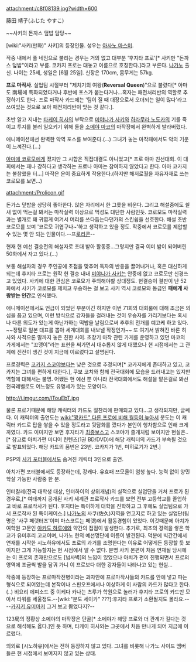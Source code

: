 attachment:/c8f08139.jpg?width=600

藤田 靖子(ふじた やすこ)

~~사키의 돈까스 덮밥 담당~~

[wiki:"사키(만화)" 사키]의 등장인물. 성우는 [[아사노 마스미]].

작중 내에서 풀 네임으로 불리는 경우는 거의 없고 대부분 '후지타 프로'[* 사키만 "돈까스 덮밥"이라고 부름. 코카지 프로는 대놓고 이름으로 호칭한다.]라고 부른다. [[나가노]] 출신. 나이는 25세, 생일은 [6월 25일]. 신장은 170cm, 몸무게는 57kg.

'''프로 마작사'''. 실업팀 시절부터 "제치기의 여왕('''Reversal Queen''')"으로 불렸다[* 아마도 南場에 특화되었다거나 후반에 포스가 붙는다거나...혹자는 패전처리반의 역할로 추정하기도 한다. 프로 마작사 카드에는 '팀이 질 때 대장으로서 오더되는 일이 많다'라고 쓰여있는 것으로 보아 패전처리반이 맞는 것 같다.].

초반 알고 지내는 [[타케이 히사]]의 부탁으로 [[미야나가 사키]]와 [[하라무라 노도카]]의 기를 죽이고 투지를 불러 일으키기 위해 둘을 [[소메야 마코]]의 마작장에서 완벽하게 발라버렸다.

애니메이션에선 완벽한 악역 포스를 보여준다.(...) 그녀가 놓는 마작패에서도 악의 기운이 느껴진다.(...)

[[아마에 코로모]]에게 졌지만 그 시합은 직접대결도 아니었고[* 프로 아마 친선대회. 이 대회에서는 꽤나 강하다고 생각하는 프로나 아마는 참여하지 않았다고 한다. 아마 코카지는 불참했을 터...] 마작은 운이 중요하게 작용한다.(하지만 해저로월을 자유자재로 쓰는 코로모를 보면...)

attachment:/Prolicon.gif

돈가스 덮밥을 상당히 좋아한다. 앉은 자리에서 한 그릇을 비운다. 그리고 해설중에도 쉴새 없이 먹는걸 봐서는 마작실력 이상으로 먹성도 대단한 사람인듯. 코로모도 마작실력과는 별개로 꽤 귀엽게 여겨서 머리를 쓰다듬는다던가의 스킨쉽을 선호한다. 해설 초반 코로모를 보며 '코로모 귀엽구나~'하고 생각하고 있을 정도. 작중에서 코로모를 제압할 수 있는 몇 안 되는 인물이다.--프[[로리콘]]--

현재 현 예선 결승전의 해설자로 초대 받아 활동중...그렇지만 결국 이미 밤이 되어버린 50화에서 자고 있다.(...)

보통 해설자의 경우 주인공에 초점을 맞추어 독자의 반응을 끌어내거나, 혹은 대신하게 되는데 후지타 프로는 원작 현 결승 내내 [[미야나가 사키]]는 안중에 없고 코로모만 신경쓰고 있었다. 사키에 대한 관심은 코로모가 주의해야할 상대정도. 현결승이 결판이 난 52화에서 사키가 코로모를 제치고 우승하는 걸 보고 사키 역시 코로모와 동급인 '''패에게 사랑받는 인간'''로 인식했다.

애니메이션에서도 언급이 되었던 부분이긴 하지만 이번 71회의 대회룰에 대해 조금은 의심을 품고 있으며, 이런 방식으로 강자들을 걸러내는 것이 우승자를 가리기보다는 혹시나 다른 의도가 있는게 아닌가하는 떡밥을 날림으로써 추후의 전개를 예고케 하고 있다. ~~정말로 일본 대표를 뽑아 세계대회를 내보낼 작정인가~~ 또 여기서 밝혀진 바론 히사와 사적으론 말까지 놓은 친한 사이. 초창기 마작 관련 가게를 운영하고 있던 마코의 가게에서는 "꼬맹이"라는 표현을 써가면서 대수롭지 않게 대했으나 현 시점에서는 그 관계에 진전이 생긴 것이 지금에 이르렀다고 설명된다.

프로경력은 [[코카지 스코야]]보다는 낮은 것으로 추정되며[* 코카지에게 존대하고 있고, 코카지는 그녀를 편하게 대한다.], 쿠보 코치와 함께 전국대회에 모습을 드러내고는 있지만 역할에 대해서는 불명. 어쨌든 현 예선 뿐 아니라 전국대회에서도 해설을 맡은걸로 봐선 전국레벨로도 어느정도 유명세가 있는 모양이다.

http://i.imgur.com/lTouEbT.jpg

물론 프로기때문에 해당 캐릭터의 카드도 절찬리에 판매되고 있다...고 생각되지만, 글쎄다. 이 캐릭터의 출연도는 [[wiki:"꽝카드" 다른 프로에 비해 월등이 높아서]] 분도는 이 캐릭터 카드로 탑을 쌓을 수 있을 정도라고 뒷담화를 깠다가 본인이 행차함으로 인해 크게 까였다. 카드 이미지만 보면 후지타가 [[최종보스]]고 스코야가 졸개처럼 보이지만 현실은..[* 참고로 아치가편 미디어 컨텐츠(1권 BD/DVD)에 해당 캐릭터의 카드가 부속될 것으로 발표되었다. 해당 카드의 품번은 23번. 코카지가 1번, 미히로기가 2번.]

PSP의 [[사키 포터블]]에서도 숨겨진 캐릭터 3인으로 출연.

아치가편 포터블에서도 등장하는데, 강캐다. 유효패 쯔모율이 엄청 높다. 능력 없이 양민학살 가능한 사람중 한 분.

인터칼레(전국 대학생 대상, 인터하이의 상위개념)의 실적으로 실업단을 거쳐 프로가 된 경우로,[* 여태까지 공개된 사키 세계관 프로작사 카드를 보면 전부 고등학교를 졸업하고 바로 프로작사가 된다. 후지타는 특이하게 대학을 진학하고 그 후에도 실업팀으로 가서 프로작사 된 특이케이스.] [[나가노]]의 사쿠(佐久)지역을 연고지로 하고 있는 실업단(팀명은 '사쿠 페렛터즈'이며 마스코트는 페렛)에서 활동경험이 있었다. 이것때문에 아치가 여학원 고문인 [[아카도 하루에]]와 약간의 접점이 발생한다. 추가로, 최초의 경력을 쌓은 학교가 유미후리 고교이며, 나가노 현의 예선명단에 이름이 발견된다. 덕분에 빅간간에서 연재를 시작한 시노하유에서도 프로의 과거를 조명한다는 이유로 어떻게든 등장할 듯 보이지만 그게 가능할지는 현 시점에서 알 수 없다. 분명 사키 본편이 처음 연재될 당시에는 이 프로의 존재만으로도 [넘사벽]의 느낌이 있었으나 아치가 편이 진행되면서 프로의 영역에 조금씩 발을 담궈 가니 이 프로보다 더한 강자들이 나타나고 있는 현실...

작중에 등장하는 프로마작전병이라는 과자안에 프로마작사들의 카드를 안에 넣고 파는 형식으로 되어있는데 본작이나 스핀오프에서나 이상하게 이 사람의 카드가 많다고 한다.(..) 비요리 에피소드 중 이케다 카나는 츠루가 학원으로 놀러가 후지타 프로의 카드만 모아서 타워를 세울정도.--[wiki:"분도 세이카" ???]:후지타 프로가 소환될지도 몰라요.-- --[[카지키 유미]]마저 그거 보고 뿜었다지?--

123局의 정황상 소메야의 마작장은 단골[* 소메야가 해당 프로와 더 관계가 길다는 것으로 해석해도 옳다.]인 듯 하며, 타케이 히사와는 그곳에서 처음 만나게 되어 지금에 이르렀다. 

의외로 [시노하유]에서는 전혀 등장하지 않고 있다. 그녀를 비롯해 나가노 사이드 멤버들은 현 시점에서 보여지지 않고 있는 상태.
